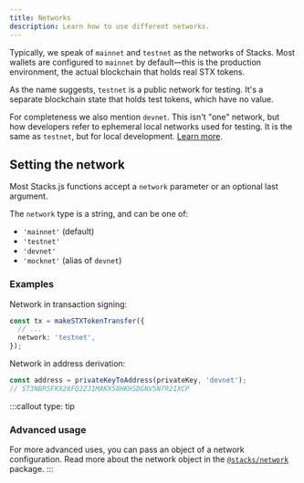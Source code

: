 ```yaml
---
title: Networks
description: Learn how to use different networks.
---
```



Typically, we speak of `mainnet` and `testnet` as the networks of Stacks.
Most wallets are configured to `mainnet` by default—this is the production environment, the actual blockchain that holds real STX tokens.

As the name suggests, `testnet` is a public network for testing.
It's a separate blockchain state that holds test tokens, which have no value.

For completeness we also mention `devnet`.
This isn't "one" network, but how developers refer to ephemeral local networks used for testing.
It is the same as `testnet`, but for local development.
[Learn more](/tools/clarinet/local-blockchain-development).

## Setting the network

Most Stacks.js functions accept a `network` parameter or an optional last argument.

The `network` type is a string, and can be one of:
- `'mainnet'` (default)
- `'testnet'`
- `'devnet'`
- `'mocknet'` (alias of `devnet`)

### Examples

Network in transaction signing:
```ts
const tx = makeSTXTokenTransfer({
  // ...
  network: 'testnet',
});
```

Network in address derivation:
```ts
const address = privateKeyToAddress(privateKey, 'devnet');
// ST3NBRSFKX28FQ2ZJ1MAKX58HKHSDGNV5N7R21XCP
```

:::callout
type: tip
### Advanced usage
For more advanced uses, you can pass an object of a network configuration. Read more about the network object in the [`@stacks/network`](/reference/stacks.js/packages/network) package.
:::
